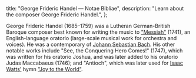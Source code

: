   title: "George Frideric Handel — Notae Bibliae",
  description: "Learn about the composer George Frideric Handel.",
};

<Initial text="George Frideric Handel" />

George Frideric Handel (1685–1759) was a Lutheran German-British Baroque composer best known for writing the music to ["Messiah"](/liturgy/music/songs/handels-messiah) (1741), an English-language oratorio (large-scale musical work for orchestra and voices). He was a contemporary of [Johann Sebastian Bach](/liturgy/music/composers/johann-sebastian-bach). His other notable works include "See, the Conquering Hero Comes!" (1747), which was written for his oratorio Joshua, and was later added to his oratorio Judas Maccabaeus (1746); and "Antioch", which was later used for [Isaac Watts'](/liturgy/music/composers/isaac-watts) hymn ["Joy to the World"](/liturgy/music/songs/joy-to-the-world).
